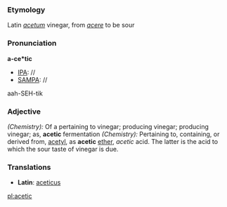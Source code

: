 ===Etymology===
Latin ''[[acetum]]'' vinegar, from ''[[acere]]'' to be sour
===Pronunciation===
'''a-ce*tic'''
*[[IPA]]: //
*[[SAMPA]]: //
aah-SEH-tik
===Adjective===
''(Chemistry):'' Of a pertaining to vinegar; producing vinegar; producing vinegar; as, '''acetic''' fermentation
''(Chemistry):'' Pertaining to, containing, or derived from, [[acetyl]], as '''acetic''' [[ether]], ''acetic'' acid. The latter is the acid to which the sour taste of vinegar is due.
===Translations===
*'''Latin''': [[aceticus]]

[[pl:acetic]]